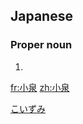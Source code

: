 ==Japanese==
{{ja-kanjitab|小|泉}}

===Proper noun===
{{ja-pos|proper|こいずみ}}

# {{surname|lang=ja}}

[[Category:Japanese surnames|こいずみ]]

[[fr:小泉]]
[[zh:小泉]]
